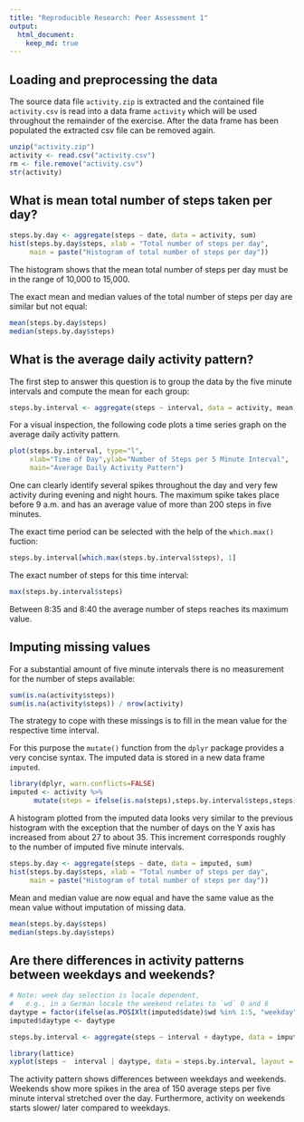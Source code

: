 ```yaml
---
title: "Reproducible Research: Peer Assessment 1"
output: 
  html_document:
    keep_md: true
---
```



## Loading and preprocessing the data

The source data file `activity.zip` is extracted and the contained file `activity.csv` is read into a data frame `activity` which will be used throughout the remainder of the exercise. After the data frame has been populated the extracted csv file can be removed again.


```r
unzip("activity.zip")
activity <- read.csv("activity.csv")
rm <- file.remove("activity.csv")
str(activity)
```

## What is mean total number of steps taken per day?

```r
steps.by.day <- aggregate(steps ~ date, data = activity, sum)
hist(steps.by.day$steps, xlab = "Total number of steps per day", 
     main = paste("Histogram of total number of steps per day"))
```

The histogram shows that the mean total number of steps per day must be in the range of 10,000 to 15,000.

The exact mean and median values of the total number of steps per day are similar but not equal:
```r
mean(steps.by.day$steps)
median(steps.by.day$steps)
```

## What is the average daily activity pattern?

The first step to answer this question is to group the data by the five minute intervals
and compute the mean for each group:
```r
steps.by.interval <- aggregate(steps ~ interval, data = activity, mean)
```

For a visual inspection, the following code plots a time series graph on the average daily 
activity pattern.
```r
plot(steps.by.interval, type="l",
     xlab="Time of Day",ylab="Number of Steps per 5 Minute Interval",
     main="Average Daily Activity Pattern")
```

One can clearly identify several spikes throughout the day and very few activity during evening and night hours. The maximum spike takes place before 9 a.m. and has an average value of more than 200 steps in five minutes. 

The exact time period can be selected with the help of the `which.max()` fuction:
```r
steps.by.interval[which.max(steps.by.interval$steps), 1]
```

The exact number of steps for this time interval:
```r
max(steps.by.interval$steps)
```

Between 8:35 and 8:40 the average number of steps reaches its maximum value.

## Imputing missing values

For a substantial amount of five minute intervals there is no measurement for the number of steps available:
```r
sum(is.na(activity$steps))
sum(is.na(activity$steps)) / nrow(activity)
```

The strategy to cope with these missings is to fill in the mean value for the respective time interval. 

For this purpose the `mutate()` function from the `dplyr` package provides a very concise syntax. The imputed data is stored in a new data frame `imputed`.
```r
library(dplyr, warn.conflicts=FALSE)
imputed <- activity %>%
      mutate(steps = ifelse(is.na(steps),steps.by.interval$steps,steps))
```

A histogram plotted from the imputed data looks very similar to the previous histogram with 
the exception that the number of days on the Y axis has increased from about 27 to about 35.
This increment corresponds roughly to the number of imputed five minute intervals.

```r
steps.by.day <- aggregate(steps ~ date, data = imputed, sum)
hist(steps.by.day$steps, xlab = "Total number of steps per day", 
     main = paste("Histogram of total number of steps per day"))
```

Mean and median value are now equal and have the same value as the mean value without imputation of missing data.
```r
mean(steps.by.day$steps)
median(steps.by.day$steps)
```


## Are there differences in activity patterns between weekdays and weekends?

```r
# Note: week day selection is locale dependent, 
#   e.g., in a German locale the weekend relates to `wd` 0 and 6
daytype = factor(ifelse(as.POSIXlt(imputed$date)$wd %in% 1:5, "weekday", "weekend"))
imputed$daytype <- daytype
```

```r
steps.by.interval <- aggregate(steps ~ interval + daytype, data = imputed, mean)

library(lattice)
xyplot(steps ~  interval | daytype, data = steps.by.interval, layout = c(1, 2), type="l")
```

The activity pattern shows differences between weekdays and weekends. Weekends show more spikes in the area of 150 average steps per five minute interval stretched over the day. Furthermore, activity on weekends starts slower/ later compared to weekdays. 
